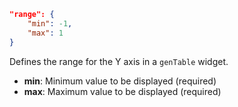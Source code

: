 ```json
"range": {
    "min": -1,
    "max": 1
}
```
Defines the range for the Y axis in a `genTable` widget. 
- **min**: Minimum value to be displayed (required)
- **max**: Maximum value to be displayed (required)

